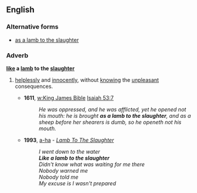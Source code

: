==English==

===Alternative forms===
* [[as a lamb to the slaughter]]

===Adverb===
'''[[like]] a [[lamb]] to the [[slaughter]]'''

# {{simile}} [[helplessly]] and [[innocently]], without [[knowing]] the [[unpleasant]] consequences.
#* '''1611''', [[w:King James Bible]] [[s:Bible (King James)/Isaiah|Isaiah 53:7]]
#*: ''He was oppressed, and he was afflicted, yet he opened not his mouth: he is brought '''as a lamb to the slaughter''', and as a sheep before her shearers is dumb, so he openeth not his mouth.''
#* '''1993''', [[w:a-ha|a-ha]] - ''[[w:Memorial Beach|Lamb To The Slaughter]]''
#*: ''I went down to the water''
#*: '''''Like a lamb to the slaughter'''''
#*: ''Didn't know what was waiting for me there''
#*: ''Nobody warned me''
#*: ''Nobody told me''
#*: ''My excuse is I wasn't prepared''